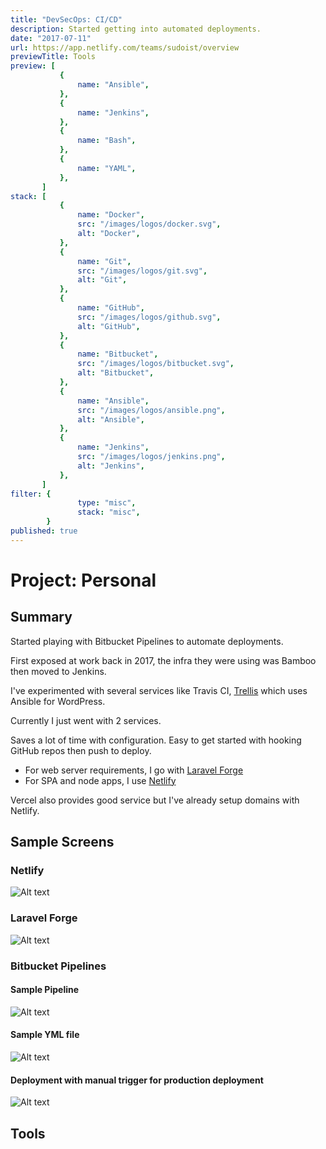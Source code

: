 ```yaml
---
title: "DevSecOps: CI/CD"
description: Started getting into automated deployments.
date: "2017-07-11"
url: https://app.netlify.com/teams/sudoist/overview
previewTitle: Tools
preview: [
           {
               name: "Ansible",
           },
           {
               name: "Jenkins",
           },
           {
               name: "Bash",
           },
           {
               name: "YAML",
           },
       ]
stack: [
           {
               name: "Docker",
               src: "/images/logos/docker.svg",
               alt: "Docker",
           },
           {
               name: "Git",
               src: "/images/logos/git.svg",
               alt: "Git",
           },
           {
               name: "GitHub",
               src: "/images/logos/github.svg",
               alt: "GitHub",
           },
           {
               name: "Bitbucket",
               src: "/images/logos/bitbucket.svg",
               alt: "Bitbucket",
           },
           {
               name: "Ansible",
               src: "/images/logos/ansible.png",
               alt: "Ansible",
           },
           {
               name: "Jenkins",
               src: "/images/logos/jenkins.png",
               alt: "Jenkins",
           },
       ]
filter: {
               type: "misc",
               stack: "misc",
        }
published: true
---
```


# Project: Personal


## Summary

Started playing with Bitbucket Pipelines to automate deployments.

First exposed at work back in 2017, the infra they were using was Bamboo then moved to Jenkins.

I've experimented with several services like Travis CI, [Trellis](https://roots.io/trellis/) which uses Ansible for WordPress.

Currently I just went with 2 services.

Saves a lot of time with configuration. Easy to get started with hooking GitHub repos then push to deploy.

- For web server requirements, I go with [Laravel Forge](https://forge.laravel.com/)
- For SPA and node apps, I use [Netlify](https://www.netlify.com/)

Vercel also provides good service but I've already setup domains with Netlify.


## Sample Screens

### Netlify

![Alt text](https://res.cloudinary.com/langitlupakintoncloud/image/upload/v1711792079/projects.jcos.io/h8tc3mouov7yqh9ra8po.png "Netlify")

### Laravel Forge

![Alt text](https://res.cloudinary.com/langitlupakintoncloud/image/upload/v1711792079/projects.jcos.io/e5dxs3lfuqjqzgejqaoo.png "Laravel Forge")

### Bitbucket Pipelines

#### Sample Pipeline

![Alt text](https://res.cloudinary.com/langitlupakintoncloud/image/upload/v1712143509/projects.jcos.io/lohul8pcfkovswqktvz1.png "Sample Pipeline")

#### Sample YML file

![Alt text](https://res.cloudinary.com/langitlupakintoncloud/image/upload/v1712143627/projects.jcos.io/oumnr4hjrpodogckjw73.png "Sample YML file")

#### Deployment with manual trigger for production deployment

![Alt text](https://res.cloudinary.com/langitlupakintoncloud/image/upload/v1712143508/projects.jcos.io/w2tt5eed62zvcdp9pxkg.png "Deployment with manual trigger for production deployment")


## Tools
